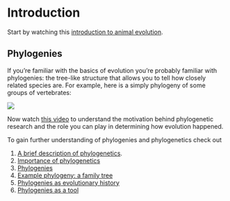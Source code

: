 # Introduction {#intro}

Start by watching this [introduction to animal evolution](https://www.youtube.com/watch?v=zgM0F6UmC70).

## Phylogenies

If you're familiar with the basics of evolution you're probably familiar with phylogenies:
the tree-like structure that allows you to tell how closely related species are.
For example, here is a simply phylogeny of some groups of vertebrates:

![](https://cdn.britannica.com/83/199483-050-7A240BE2.jpg)

Now watch [this video](https://www.youtube.com/watch?v=cVaw7nF72Aw) to understand the motivation behind phylogenetic research and the role you can play in determining how evolution happened.

To gain further understanding of phylogenies and phylogenetics check out  

1. [A brief description of phylogenetics](https://www.ebi.ac.uk/training-beta/online/courses/introduction-to-phylogenetics/what-is-phylogenetics/).  
2. [Importance of phylogenetics](https://www.ebi.ac.uk/training-beta/online/courses/introduction-to-phylogenetics/why-is-phylogenetics-important/)  
3. [Phylogenies](https://www.ebi.ac.uk/training-beta/online/courses/introduction-to-phylogenetics/what-is-a-phylogeny/)  
4. [Example phylogeny: a family tree](https://www.ebi.ac.uk/training-beta/online/courses/introduction-to-phylogenetics/what-is-a-phylogeny/the-example-of-a-family-tree/)  
5. [Phylogenies as evolutionary history](https://www.ebi.ac.uk/training-beta/online/courses/introduction-to-phylogenetics/what-is-a-phylogeny/interpreting-patterns-of-relatedness/)  
6. [Phylogenies as a tool](https://evolution.berkeley.edu/evolibrary/article/evo_10)
